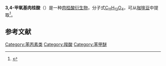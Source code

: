 {{Chembox
| ImageFile = 3,4-Dimethoxycinnamic acid.svg
| ImageSize = 200px
| ImageAlt = 
| IUPACName = (''E'')-3-(3,4-dimethoxyphenyl)prop-2-enoic acid
| OtherNames = 3-(3,4-Dimethoxyphenyl)propenoic acid; Caffeic acid dimethyl ether; Dimethyl caffeic acid; Dimethylcaffeic acid
|Section1={{Chembox Identifiers
| CASNo_Ref = {{cascite|correct|CAS}}
| CASNo = 14737-89-4
| CASNo1_Ref = {{cascite|correct|CAS}}
| CASNo1 = 2316-26-9
| CASNo1_Comment = (nonspecific)
| UNII_Ref = {{fdacite|correct|FDA}}
| UNII = BVZ841PVJL
| PubChem = 717531
| SMILES = COC1=C(C=C(C=C1)/C=C/C(=O)O)OC
| ChemSpiderID = 626174
| InChI = 1/C11H12O4/c1-14-9-5-3-8(4-6-11(12)13)7-10(9)15-2/h3-7H,1-2H3,(H,12,13)/b6-4+
| InChIKey = HJBWJAPEBGSQPR-GQCTYLIABS
| StdInChI = 1S/C11H12O4/c1-14-9-5-3-8(4-6-11(12)13)7-10(9)15-2/h3-7H,1-2H3,(H,12,13)/b6-4+
| StdInChIKey = HJBWJAPEBGSQPR-GQCTYLIASA-N}}
|Section2={{Chembox Properties
| C=11 | H=12 | O=4
| Appearance = 
| Density = 
| MeltingPt = 
| BoilingPt = 
| Solubility = }}
|Section3={{Chembox Hazards
| MainHazards = 
| FlashPt = 
| AutoignitionPt = }}
}}

'''3,4-甲氧基肉桂酸'''（{{lang-en|3,4-Dimethoxycinnamic acid}}）是一种[[肉桂酸|肉桂酸]][[衍生物|衍生物]]，分子式[[C11H12O4|C<sub>11</sub>H<sub>12</sub>O<sub>4</sub>]]，可从[[咖啡豆|咖啡豆]]中提取<ref>{{cite journal|doi=10.1016/S0308-8146(97)00067-8|title=3,4-Dimethoxycinnamic acid levels as a tool for differentiation of Coffea canephora var. Robusta and Coffea arabica|url=https://archive.org/details/sim_food-chemistry_1998-04_61_4/page/511|year=1998|last1=Andrade|first1=P.B|last2=Leitão|first2=R|last3=Seabra|first3=R.M|last4=Oliveira|first4=M.B|last5=Ferreira|first5=M.A|journal=Food Chemistry|volume=61|issue=4|pages=511}}</ref>。

==参考文献==
{{reflist}}


{{DEFAULTSORT:Dimethoxycinnamic acid, 3,4-}}
{{organic-chem-stub}}

[[Category:苯丙素类|Category:苯丙素类]]
[[Category:羧酸|Category:羧酸]]
[[Category:苯甲醚|Category:苯甲醚]]
